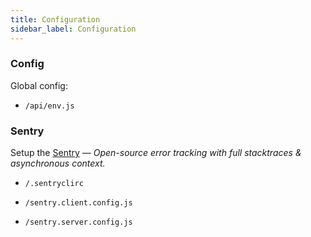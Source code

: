 ```yaml
---
title: Configuration
sidebar_label: Configuration
---
```


### Config

Global config:

* `/api/env.js`


### Sentry

Setup the [Sentry](https://sentry.io/) — *Open-source error tracking with full stacktraces & asynchronous context.*

- `/.sentryclirc`

- `/sentry.client.config.js`

- `/sentry.server.config.js`
